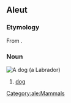 ==Aleut==

===Etymology===
From {{etyl|ru|ale}} {{m|ru|соба́ка||dog}}.

===Noun===
[[Image:YellowLabradorLooking.jpg|thumb|A dog (a [[Labrador]])]]
{{head|ale|noun}}

# [[dog]]

[[Category:ale:Mammals]]